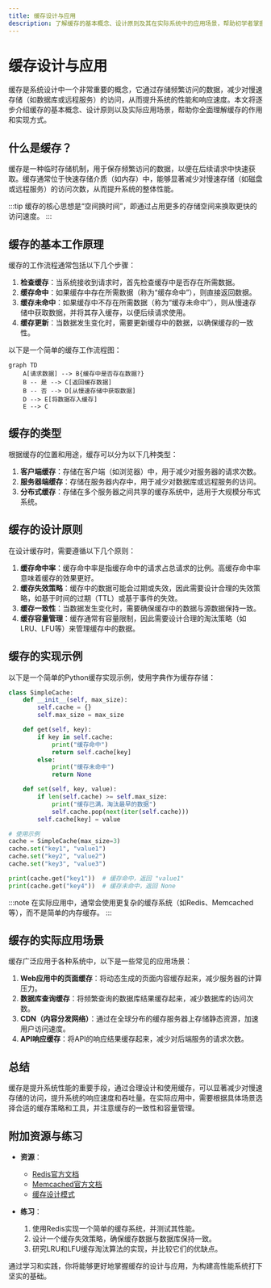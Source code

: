 ```yaml
---
title: 缓存设计与应用
description: 了解缓存的基本概念、设计原则及其在实际系统中的应用场景，帮助初学者掌握缓存的核心知识。
---
```


# 缓存设计与应用

缓存是系统设计中一个非常重要的概念，它通过存储频繁访问的数据，减少对慢速存储（如数据库或远程服务）的访问，从而提升系统的性能和响应速度。本文将逐步介绍缓存的基本概念、设计原则以及实际应用场景，帮助你全面理解缓存的作用和实现方式。

## 什么是缓存？

缓存是一种临时存储机制，用于保存频繁访问的数据，以便在后续请求中快速获取。缓存通常位于快速存储介质（如内存）中，能够显著减少对慢速存储（如磁盘或远程服务）的访问次数，从而提升系统的整体性能。

:::tip
缓存的核心思想是“空间换时间”，即通过占用更多的存储空间来换取更快的访问速度。
:::

## 缓存的基本工作原理

缓存的工作流程通常包括以下几个步骤：

1. **检查缓存**：当系统接收到请求时，首先检查缓存中是否存在所需数据。
2. **缓存命中**：如果缓存中存在所需数据（称为“缓存命中”），则直接返回数据。
3. **缓存未命中**：如果缓存中不存在所需数据（称为“缓存未命中”），则从慢速存储中获取数据，并将其存入缓存，以便后续请求使用。
4. **缓存更新**：当数据发生变化时，需要更新缓存中的数据，以确保缓存的一致性。

以下是一个简单的缓存工作流程图：

```mermaid
graph TD
    A[请求数据] --> B{缓存中是否存在数据?}
    B -- 是 --> C[返回缓存数据]
    B -- 否 --> D[从慢速存储中获取数据]
    D --> E[将数据存入缓存]
    E --> C
```

## 缓存的类型

根据缓存的位置和用途，缓存可以分为以下几种类型：

1. **客户端缓存**：存储在客户端（如浏览器）中，用于减少对服务器的请求次数。
2. **服务器端缓存**：存储在服务器内存中，用于减少对数据库或远程服务的访问。
3. **分布式缓存**：存储在多个服务器之间共享的缓存系统中，适用于大规模分布式系统。

## 缓存的设计原则

在设计缓存时，需要遵循以下几个原则：

1. **缓存命中率**：缓存命中率是指缓存命中的请求占总请求的比例。高缓存命中率意味着缓存的效果更好。
2. **缓存失效策略**：缓存中的数据可能会过期或失效，因此需要设计合理的失效策略，如基于时间的过期（TTL）或基于事件的失效。
3. **缓存一致性**：当数据发生变化时，需要确保缓存中的数据与源数据保持一致。
4. **缓存容量管理**：缓存通常有容量限制，因此需要设计合理的淘汰策略（如LRU、LFU等）来管理缓存中的数据。

## 缓存的实现示例

以下是一个简单的Python缓存实现示例，使用字典作为缓存存储：

```python
class SimpleCache:
    def __init__(self, max_size):
        self.cache = {}
        self.max_size = max_size

    def get(self, key):
        if key in self.cache:
            print("缓存命中")
            return self.cache[key]
        else:
            print("缓存未命中")
            return None

    def set(self, key, value):
        if len(self.cache) >= self.max_size:
            print("缓存已满，淘汰最早的数据")
            self.cache.pop(next(iter(self.cache)))
        self.cache[key] = value

# 使用示例
cache = SimpleCache(max_size=3)
cache.set("key1", "value1")
cache.set("key2", "value2")
cache.set("key3", "value3")

print(cache.get("key1"))  # 缓存命中，返回 "value1"
print(cache.get("key4"))  # 缓存未命中，返回 None
```

:::note
在实际应用中，通常会使用更复杂的缓存系统（如Redis、Memcached等），而不是简单的内存缓存。
:::

## 缓存的实际应用场景

缓存广泛应用于各种系统中，以下是一些常见的应用场景：

1. **Web应用中的页面缓存**：将动态生成的页面内容缓存起来，减少服务器的计算压力。
2. **数据库查询缓存**：将频繁查询的数据库结果缓存起来，减少数据库的访问次数。
3. **CDN（内容分发网络）**：通过在全球分布的缓存服务器上存储静态资源，加速用户访问速度。
4. **API响应缓存**：将API的响应结果缓存起来，减少对后端服务的请求次数。

## 总结

缓存是提升系统性能的重要手段，通过合理设计和使用缓存，可以显著减少对慢速存储的访问，提升系统的响应速度和吞吐量。在实际应用中，需要根据具体场景选择合适的缓存策略和工具，并注意缓存的一致性和容量管理。

## 附加资源与练习

- **资源**：
  - [Redis官方文档](https://redis.io/documentation)
  - [Memcached官方文档](https://memcached.org/)
  - [缓存设计模式](https://en.wikipedia.org/wiki/Cache_replacement_policies)

- **练习**：
  1. 使用Redis实现一个简单的缓存系统，并测试其性能。
  2. 设计一个缓存失效策略，确保缓存数据与数据库保持一致。
  3. 研究LRU和LFU缓存淘汰算法的实现，并比较它们的优缺点。

通过学习和实践，你将能够更好地掌握缓存的设计与应用，为构建高性能系统打下坚实的基础。